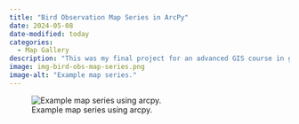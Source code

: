 ```yaml
---
title: "Bird Observation Map Series in ArcPy"
date: 2024-05-08
date-modified: today
categories:
  - Map Gallery
description: "This was my final project for an advanced GIS course in graduate school and explores the spatial patterns of bird observations, creating an automated map series using Python and Arcpy."
image: img-bird-obs-map-series.png
image-alt: "Example map series."
---
```


![Example map series using arcpy.](./img-bird-obs-map-series.png)

<!-- <iframe class="slide-deck" src="slides-thesis-proposal.html"></iframe> -->